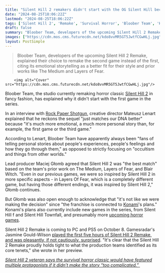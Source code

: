```yaml
---
title: "Silent Hill 2 remakers didn't start with the OG Silent Hill because 'the franchise is connected to Konami's plans'"
date: "2024-08-25T18:06:22Z"
lastmod: "2024-08-25T18:06:22Z"
tags: ['Silent Hill 2', 'Remake', 'Survival Horror', 'Bloober Team', 'Konami', 'PC', 'PS5']
draft: false
summary: "Bloober Team, developers of the upcoming Silent Hill 2 Remake, explained their choice to remake the second game instead of the first, citing its emotional storytelling as a better fit for their style and prior works like The Medium and Layers of Fear."
images: ["https://cdn.mos.cms.futurecdn.net/kdo8vvMR5GT5JwtfCGwHLj.jpg"]
layout: PostSimple
---
```

> Bloober Team, developers of the upcoming Silent Hill 2 Remake, explained their choice to remake the second game instead of the first, citing its emotional storytelling as a better fit for their style and prior works like The Medium and Layers of Fear.


        <img alt="Cover" src="https://cdn.mos.cms.futurecdn.net/kdo8vvMR5GT5JwtfCGwHLj.jpg"/>
        
Bloober Team, the studio currently remaking horror classic [Silent Hill 2](https://www.gamesradar.com/games/survival-horror/silent-hill-2-remake-guide/) in fancy fashion, has explained why it didn't start with the first game in the series.

In an interview with [Rock Paper Shotgun](https://www.rockpapershotgun.com/why-didnt-silent-hill-2-remake-devs-bloober-start-by-remaking-silent-hill-1-the-devs-explain), creative director Mateusz Lenart explained that he reckons the sequel "just matches our DNA better" because "it's much more emotional, a much more personal story than, for example, the first game or the third game."

According to Lenart, Bloober Team have apparently always been "fans of telling personal stories about people's experiences, people's feelings and how they go through them," as opposed to strictly focusing on "occultism and things from other worlds."

Lead producer Maciej Głomb agreed that Silent Hill 2 was "the best match" based on the team's prior work on The Medium, Layers of Fear, and Blair Witch. "Even in our previous games, we were so inspired by Silent Hill 2 in more specific aspects - in Layers Of Fear, which is a completely different game, but having those different endings, it was inspired by Silent Hill 2," Głomb continues.

But Głomb was also open enough to acknowledge that "it's not like we were making the decision" since "the franchise is connected to [Konami](https://www.gamesradar.com/tag/konami/)'s plans." Konami's plans also currently include new games in the series, from Silent Hill f and Silent Hill Townfall, and presumably more [upcoming horror games](https://www.gamesradar.com/upcoming-horror-games/). 

Silent Hill 2 Remake is coming to PC and PS5 on October 8. Gamesradar's Jasmine Gould-Wilson [played the first five hours of Silent Hill 2 Remake, and was pleasantly, if not cautiously, surprised](https://www.gamesradar.com/games/silent-hill/i-played-the-first-five-hours-of-the-silent-hill-2-remake-and-was-pleasantly-if-not-cautiously-surprised/). "It's clear that the Silent Hill 2 Remake proudly holds tight to what the production teams identified as its core tenets," she wrote in her preview.

[<em>Silent Hill 2 veteran says the survival horror classic would have featured multiple protagonists if it didn’t make the story “too complicated.”</em> ](https://www.gamesradar.com/games/silent-hill/silent-hill-2-veteran-says-the-survival-horror-classic-would-have-featured-david-lynch-inspired-multiple-protagonists-if-it-didnt-make-the-story-too-complicated/)
        